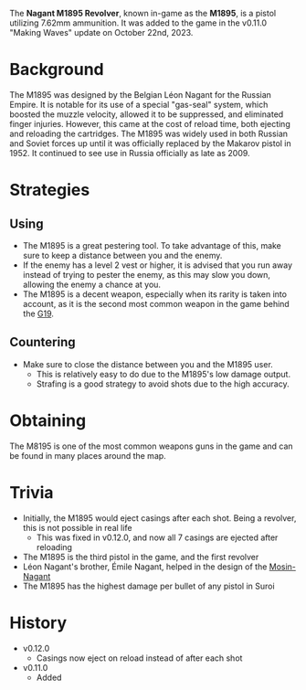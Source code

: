 The **Nagant M1895 Revolver**, known in-game as the **M1895**, is a pistol utilizing 7.62mm ammunition. It was added to the game in the v0.11.0 "Making Waves" update on October 22nd, 2023.

# Background
The M1895 was designed by the Belgian Léon Nagant for the Russian Empire. It is notable for its use of a special "gas-seal" system, which boosted the muzzle velocity, allowed it to be suppressed, and eliminated finger injuries. However, this came at the cost of reload time, both ejecting and reloading the cartridges. The M1895 was widely used in both Russian and Soviet forces up until it was officially replaced by the Makarov pistol in 1952. It continued to see use in Russia officially as late as 2009.

# Strategies
## Using
 - The M1895 is a great pestering tool. To take advantage of this, make sure to keep a distance between you and the enemy.
 - If the enemy has a level 2 vest or higher, it is advised that you run away instead of trying to pester the enemy, as this may slow you down, allowing the enemy a chance at you.
 - The M1895 is a decent weapon, especially when its rarity is taken into account, as it is the second most common weapon in the game behind the [G19](/weapons/guns/g19).

## Countering
 - Make sure to close the distance between you and the M1895 user. 
   - This is relatively easy to do due to the M1895's low damage output.
   - Strafing is a good strategy to avoid shots due to the high accuracy.

# Obtaining
The M8195 is one of the most common weapons guns in the game and can be found in many places around the map.

# Trivia
- Initially, the M1895 would eject casings after each shot. Being a revolver, this is not possible in real life
  - This was fixed in v0.12.0, and now all 7 casings are ejected after reloading
- The M1895 is the third pistol in the game, and the first revolver
- Léon Nagant's brother, Émile Nagant, helped in the design of the [Mosin-Nagant](/weapons/guns/mosin)
- The M1895 has the highest damage per bullet of any pistol in Suroi

# History
- v0.12.0
  - Casings now eject on reload instead of after each shot
- v0.11.0
  - Added
